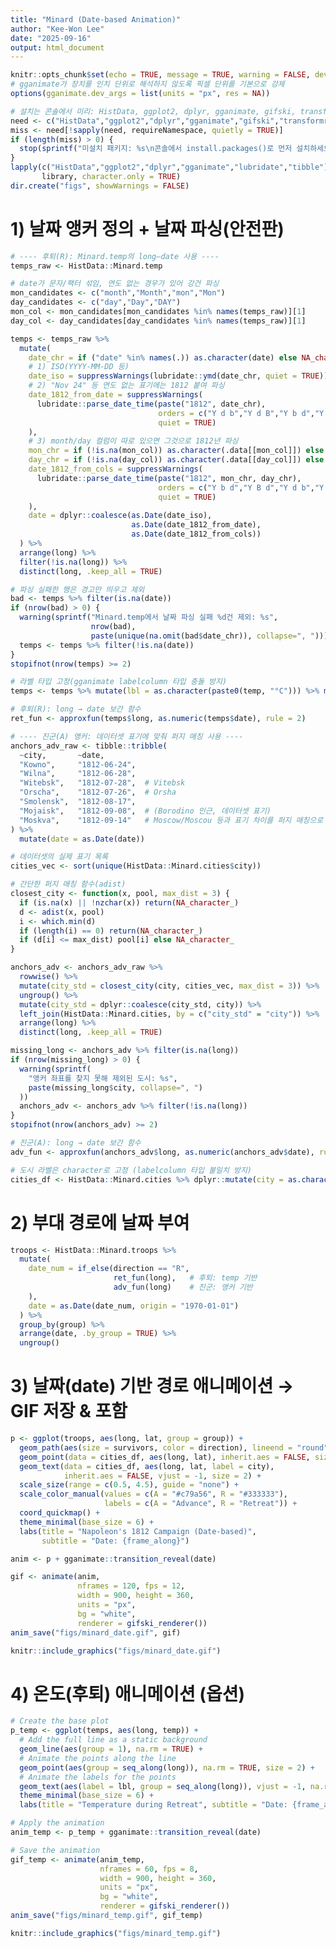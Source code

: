 ```yaml
---
title: "Minard (Date-based Animation)"
author: "Kee-Won Lee"
date: "2025-09-16"
output: html_document
---
```


```r
knitr::opts_chunk$set(echo = TRUE, message = TRUE, warning = FALSE, dev = "ragg_png")
# gganimate가 장치를 인치 단위로 해석하지 않도록 픽셀 단위를 기본으로 강제
options(gganimate.dev_args = list(units = "px", res = NA))

# 설치는 콘솔에서 미리: HistData, ggplot2, dplyr, gganimate, gifski, transformr, lubridate
need <- c("HistData","ggplot2","dplyr","gganimate","gifski","transformr","lubridate","tibble")
miss <- need[!sapply(need, requireNamespace, quietly = TRUE)]
if (length(miss) > 0) {
  stop(sprintf("미설치 패키지: %s\n콘솔에서 install.packages()로 먼저 설치하세요.", paste(miss, collapse=", ")))
}
lapply(c("HistData","ggplot2","dplyr","gganimate","lubridate","tibble"),
       library, character.only = TRUE)
dir.create("figs", showWarnings = FALSE)
```

# 1) 날짜 앵커 정의 + 날짜 파싱(안전판)

```r
# ---- 후퇴(R): Minard.temp의 long–date 사용 ----
temps_raw <- HistData::Minard.temp

# date가 문자/팩터 섞임, 연도 없는 경우가 있어 강건 파싱
mon_candidates <- c("month","Month","mon","Mon")
day_candidates <- c("day","Day","DAY")
mon_col <- mon_candidates[mon_candidates %in% names(temps_raw)][1]
day_col <- day_candidates[day_candidates %in% names(temps_raw)][1]

temps <- temps_raw %>%
  mutate(
    date_chr = if ("date" %in% names(.)) as.character(date) else NA_character_,
    # 1) ISO(YYYY-MM-DD 등)
    date_iso = suppressWarnings(lubridate::ymd(date_chr, quiet = TRUE)),
    # 2) "Nov 24" 등 연도 없는 표기에는 1812 붙여 파싱
    date_1812_from_date = suppressWarnings(
      lubridate::parse_date_time(paste("1812", date_chr),
                                 orders = c("Y d b","Y d B","Y b d","Y B d"),
                                 quiet = TRUE)
    ),
    # 3) month/day 컬럼이 따로 있으면 그것으로 1812년 파싱
    mon_chr = if (!is.na(mon_col)) as.character(.data[[mon_col]]) else NA_character_, 
    day_chr = if (!is.na(day_col)) as.character(.data[[day_col]]) else NA_character_,
    date_1812_from_cols = suppressWarnings(
      lubridate::parse_date_time(paste("1812", mon_chr, day_chr),
                                 orders = c("Y b d","Y B d","Y d b","Y d B"),
                                 quiet = TRUE)
    ),
    date = dplyr::coalesce(as.Date(date_iso),
                           as.Date(date_1812_from_date),
                           as.Date(date_1812_from_cols))
  ) %>%
  arrange(long) %>%
  filter(!is.na(long)) %>%
  distinct(long, .keep_all = TRUE)

# 파싱 실패한 행은 경고만 띄우고 제외
bad <- temps %>% filter(is.na(date))
if (nrow(bad) > 0) {
  warning(sprintf("Minard.temp에서 날짜 파싱 실패 %d건 제외: %s",
                  nrow(bad),
                  paste(unique(na.omit(bad$date_chr)), collapse=", ")))
  temps <- temps %>% filter(!is.na(date))
}
stopifnot(nrow(temps) >= 2)

# 라벨 타입 고정(gganimate labelcolumn 타입 충돌 방지)
temps <- temps %>% mutate(lbl = as.character(paste0(temp, "°C"))) %>% mutate(gid = 1L)

# 후퇴(R): long → date 보간 함수
ret_fun <- approxfun(temps$long, as.numeric(temps$date), rule = 2)

# ---- 진군(A) 앵커: 데이터셋 표기에 맞춰 퍼지 매칭 사용 ----
anchors_adv_raw <- tibble::tribble(
  ~city,       ~date,
  "Kowno",     "1812-06-24",
  "Wilna",     "1812-06-28",
  "Witebsk",   "1812-07-28",  # Vitebsk
  "Orscha",    "1812-07-26",  # Orsha
  "Smolensk",  "1812-08-17",
  "Mojaisk",   "1812-09-08",  # (Borodino 인근, 데이터셋 표기)
  "Moskva",    "1812-09-14"   # Moscow/Moscou 등과 표기 차이를 퍼지 매칭으로 해결
) %>%
  mutate(date = as.Date(date))

# 데이터셋의 실제 표기 목록
cities_vec <- sort(unique(HistData::Minard.cities$city))

# 간단한 퍼지 매칭 함수(adist)
closest_city <- function(x, pool, max_dist = 3) {
  if (is.na(x) || !nzchar(x)) return(NA_character_)
  d <- adist(x, pool)
  i <- which.min(d)
  if (length(i) == 0) return(NA_character_)
  if (d[i] <= max_dist) pool[i] else NA_character_
}

anchors_adv <- anchors_adv_raw %>%
  rowwise() %>%
  mutate(city_std = closest_city(city, cities_vec, max_dist = 3)) %>%
  ungroup() %>%
  mutate(city_std = dplyr::coalesce(city_std, city)) %>%
  left_join(HistData::Minard.cities, by = c("city_std" = "city")) %>%
  arrange(long) %>%
  distinct(long, .keep_all = TRUE)

missing_long <- anchors_adv %>% filter(is.na(long))
if (nrow(missing_long) > 0) {
  warning(sprintf(
    "앵커 좌표를 찾지 못해 제외된 도시: %s",
    paste(missing_long$city, collapse=", ")
  ))
  anchors_adv <- anchors_adv %>% filter(!is.na(long))
}
stopifnot(nrow(anchors_adv) >= 2)

# 진군(A): long → date 보간 함수
adv_fun <- approxfun(anchors_adv$long, as.numeric(anchors_adv$date), rule = 2)

# 도시 라벨은 character로 고정 (labelcolumn 타입 불일치 방지)
cities_df <- HistData::Minard.cities %>% dplyr::mutate(city = as.character(city))
```

# 2) 부대 경로에 날짜 부여

```r
troops <- HistData::Minard.troops %>%
  mutate(
    date_num = if_else(direction == "R",
                       ret_fun(long),   # 후퇴: temp 기반
                       adv_fun(long)    # 진군: 앵커 기반
    ),
    date = as.Date(date_num, origin = "1970-01-01")
  ) %>%
  group_by(group) %>%
  arrange(date, .by_group = TRUE) %>%
  ungroup()
```

# 3) 날짜(date) 기반 경로 애니메이션 → GIF 저장 & 포함

```r
p <- ggplot(troops, aes(long, lat, group = group)) +
  geom_path(aes(size = survivors, color = direction), lineend = "round") +
  geom_point(data = cities_df, aes(long, lat), inherit.aes = FALSE, size = 2) +
  geom_text(data = cities_df, aes(long, lat, label = city),
            inherit.aes = FALSE, vjust = -1, size = 2) +
  scale_size(range = c(0.5, 4.5), guide = "none") +
  scale_color_manual(values = c(A = "#c79a56", R = "#333333"),
                     labels = c(A = "Advance", R = "Retreat")) +
  coord_quickmap() +
  theme_minimal(base_size = 6) +
  labs(title = "Napoleon's 1812 Campaign (Date-based)",
       subtitle = "Date: {frame_along}")

anim <- p + gganimate::transition_reveal(date)

gif <- animate(anim,
               nframes = 120, fps = 12,
               width = 900, height = 360,
               units = "px",
               bg = "white",
               renderer = gifski_renderer())
anim_save("figs/minard_date.gif", gif)
```

```r
knitr::include_graphics("figs/minard_date.gif")
```

# 4) 온도(후퇴) 애니메이션 (옵션)

```r
# Create the base plot
p_temp <- ggplot(temps, aes(long, temp)) +
  # Add the full line as a static background
  geom_line(aes(group = 1), na.rm = TRUE) +
  # Animate the points along the line
  geom_point(aes(group = seq_along(long)), na.rm = TRUE, size = 2) +
  # Animate the labels for the points
  geom_text(aes(label = lbl, group = seq_along(long)), vjust = -1, na.rm = TRUE, size = 2) +
  theme_minimal(base_size = 6) +
  labs(title = "Temperature during Retreat", subtitle = "Date: {frame_along}")

# Apply the animation
anim_temp <- p_temp + gganimate::transition_reveal(date)

# Save the animation
gif_temp <- animate(anim_temp,
                    nframes = 60, fps = 8,
                    width = 900, height = 360,
                    units = "px",
                    bg = "white",
                    renderer = gifski_renderer())
anim_save("figs/minard_temp.gif", gif_temp)
```


```r
knitr::include_graphics("figs/minard_temp.gif")
```
